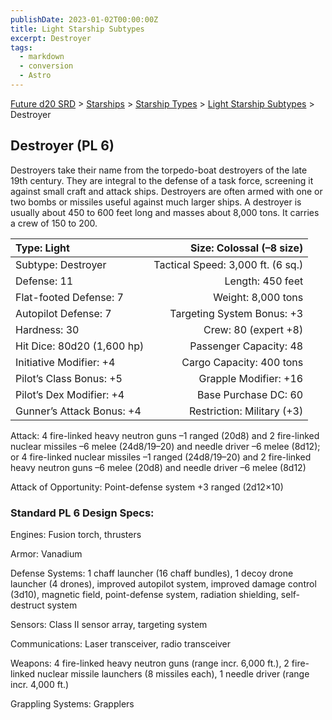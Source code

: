 ```yaml
---
publishDate: 2023-01-02T00:00:00Z
title: Light Starship Subtypes
excerpt: Destroyer
tags:
  - markdown
  - conversion
  - Astro
---
```






[Future d20 SRD](/#futureD20) > [Starships](future-d20-srd-starships-index) > [Starship Types](future-d20-srd-starships-starship-types-index) > [Light Starship Subtypes](future-d20-srd-starships-starship-types-light-starship-subtypes-index) > Destroyer




## Destroyer (PL 6)


Destroyers take their name from the torpedo-boat destroyers of the late 19th century. They are integral to the defense of a task force, screening it against small craft and attack ships. Destroyers are often armed with one or two bombs or missiles useful against much larger ships. A destroyer is usually about 450 to 600 feet long and masses about 8,000 tons. It carries a crew of 150 to 200.


| Type: Light | Size: Colossal (–8 size) |
| :------------- | --------------------------: |
| Subtype: Destroyer | Tactical Speed: 3,000 ft. (6 sq.) |
| Defense: 11 | Length: 450 feet |
| Flat-footed Defense: 7 | Weight: 8,000 tons |
| Autopilot Defense: 7 | Targeting System Bonus: +3 |
| Hardness: 30 | Crew: 80 (expert +8) |
| Hit Dice: 80d20 (1,600 hp) | Passenger Capacity: 48 |
| Initiative Modifier: +4 | Cargo Capacity: 400 tons |
| Pilot’s Class Bonus: +5 | Grapple Modifier: +16 |
| Pilot’s Dex Modifier: +4 | Base Purchase DC: 60 |
| Gunner’s Attack Bonus: +4 | Restriction: Military (+3) |



Attack: 4 fire-linked heavy neutron guns –1 ranged (20d8) and 2 fire-linked nuclear missiles –6 melee (24d8/19–20) and needle driver –6 melee (8d12); or 4 fire-linked nuclear missiles –1 ranged (24d8/19–20) and 2 fire-linked heavy neutron guns –6 melee (20d8) and needle driver –6 melee (8d12)


Attack of Opportunity: Point-defense system +3 ranged (2d12×10)


### Standard PL 6 Design Specs:


Engines: Fusion torch, thrusters


Armor: Vanadium


Defense Systems: 1 chaff launcher (16 chaff bundles), 1 decoy drone launcher (4 drones), improved autopilot system, improved damage control (3d10), magnetic
field, point-defense system, radiation shielding, self-destruct system


Sensors: Class II sensor array, targeting system


Communications: Laser transceiver, radio transceiver


Weapons: 4 fire-linked heavy neutron guns (range incr. 6,000 ft.), 2 fire-linked nuclear missile launchers (8 missiles each), 1 needle driver (range incr.
4,000 ft.)


Grappling Systems: Grapplers



